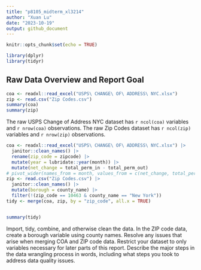 ```yaml
---
title: "p8105_midterm_xl3214"
author: "Xuan Lu"
date: "2023-10-19"
output: github_document
---
```


```r
knitr::opts_chunk$set(echo = TRUE)
```

```r
library(dplyr)
library(tidyr)
```

## Raw Data Overview and Report Goal

```r
coa <- readxl::read_excel("USPS\ CHANGE\ OF\ ADDRESS\ NYC.xlsx")
zip <- read.csv("Zip Codes.csv")
summary(coa)
summary(zip)
```

The raw USPS Change of Address NYC dataset has `r ncol(coa)` variables and `r nrow(coa)` observations. The raw Zip Codes dataset has `r ncol(zip)` variables and `r nrow(zip)` observations.


```r
coa <- readxl::read_excel("USPS\ CHANGE\ OF\ ADDRESS\ NYC.xlsx") |>
  janitor::clean_names() |>
  rename(zip_code = zipcode) |>
  mutate(year = lubridate::year(month)) |>
  mutate(net_change = total_perm_in - total_perm_out) 
# pivot_wider(names_from = month, values_from = c(net_change, total_perm_in, total_perm_out))
zip <- read.csv("Zip Codes.csv") |> 
  janitor::clean_names() |> 
  mutate(borough = county_name) |>
  filter(!(zip_code == 10463 & county_name == "New York"))
tidy <- merge(coa, zip, by = "zip_code", all.x = TRUE)


summary(tidy)
```


Import, tidy, combine, and otherwise clean the data. In the ZIP code data, create a borough variable using county names. Resolve any issues that arise when merging COA and ZIP code data. Restrict your dataset to only variables necessary for later parts of this report. Describe the major steps in the data wrangling process in words, including what steps you took to address data quality issues.
